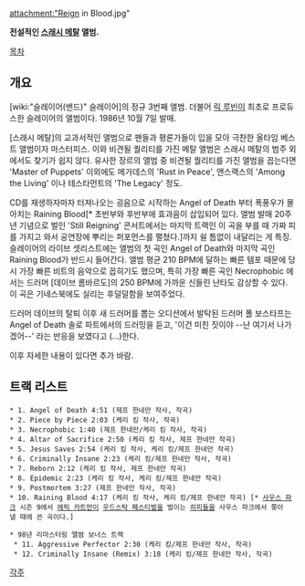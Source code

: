 attachment:"Reign in Blood.jpg"

'''전설적인 [[스래시 메탈]] 앨범.'''

[[목차]]
== 개요 ==
[wiki:"슬레이어(밴드)" 슬레이어]의 정규 3번째 앨범. 더불어 [[릭 루빈]]이 최초로 프로듀스한 슬레이어의 앨범이다. 1986년 10월 7일 발매.

[스래시 메탈]의 교과서적인 앨범으로 팬들과 평론가들이 입을 모아 극찬한 올타임 베스트 앨범이자 마스터피스. 이와 비견될 퀄리티를 가진 메탈 앨범은 스래시 메탈의 범주 외에서도 찾기가 쉽지 않다. 유사한 장르의 앨범 중 비견될 퀄리티를 가진 앨범을 꼽는다면 'Master of Puppets' 이외에도 메가데스의 'Rust in Peace', 앤스랙스의 'Among the Living' 이나 테스타먼트의 'The Legacy' 정도.

CD를 재생하자마자 터져나오는 굉음으로 시작하는 Angel of Death 부터 폭풍우가 몰아치는 Raining Blood[* 초반부와 후반부에 효과음이 삽입되어 있다. 앨범 발매 20주년 기념으로 벌인 'Still Reigning' 콘서트에서는 마지막 트랙인 이 곡을 부를 때 가짜 피를 가지고 와서 공연장에 뿌리는 퍼포먼스를 펼쳤다.]까지 쉴 틈없이 내달리는 게 특징. 슬레이어의 라이브 셋리스트에는 앨범의 첫 곡인 Angel of Death와 마지막 곡인 Raining Blood가 반드시 들어간다. 앨범 평균 210 BPM에 달하는 빠른 템포 때문에 당시 가장 빠른 비트의 음악으로 꼽히기도 했으며, 특히 가장 빠른 곡인 Necrophobic 에서는 드러머 [데이브 롬바르도]의 250 BPM에 가까운 신들린 난타도 감상할 수 있다. 이 곡은 기네스북에도 실리는 후덜덜함을 보여주었다.

드러머 데이브의 탈퇴 이후 새 드러머를 뽑는 오디션에서 발탁된 드러머 폴 보스타프는 Angel of Death 솔로 파트에서의 드러밍을 듣고, '이건 미친 짓이야 --난 여기서 나가겠어--' 라는 반응을 보였다고 (...)한다.

이후 자세한 내용이 있다면 추가 바람.

== 트랙 리스트 ==
 * 1. Angel of Death 4:51 (제프 한네만 작사, 작곡)
 * 2. Piece by Piece 2:03 (케리 킹 작사, 작곡)
 * 3. Necrophobic 1:40 (제프 한네만/케리 킹 작사, 작곡)
 * 4. Altar of Sacrifice 2:50 (케리 킹 작사, 제프 한네만 작곡)
 * 5. Jesus Saves 2:54 (케리 킹 작사, 케리 킹/제프 한네만 작곡)
 * 6. Criminally Insane 2:23 (케리 킹/제프 한네만 작사, 작곡)
 * 7. Reborn 2:12 (케리 킹 작사, 제프 한네만 작곡)
 * 8. Epidemic 2:23 (케리 킹 작사, 케리 킹/제프 한네만 작곡)
 * 9. Postmortem 3:27 (제프 한네만 작사, 작곡)
 * 10. Raining Blood 4:17 (케리 킹 작사, 케리 킹/제프 한네만 작곡) [* [[사우스 파크]] 시즌 9에서 [[에릭 카트먼]]이 [[우드스탁 페스티벌]]을 벌이는 [[히피]]들을 사우스 파크에서 쫒아낼 때에 쓴 곡이다.]

 * 98년 리마스터링 앨범 보너스 트랙 		
  * 11. Aggressive Perfector 2:30 (케리 킹/제프 한네만 작사, 작곡)
  * 12. Criminally Insane (Remix) 3:18 (케리 킹/제프 한네만 작사, 작곡)

[[각주]]
